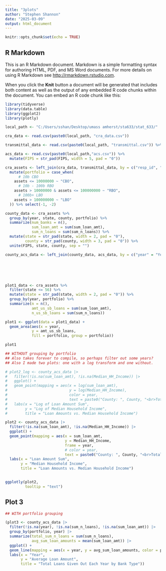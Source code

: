 ```yaml
---
title: "3plots"
author: "Stephen Shannon"
date: "2025-03-09"
output: html_document
---
```


```r
knitr::opts_chunk$set(echo = TRUE)
```

## R Markdown

This is an R Markdown document. Markdown is a simple formatting syntax for authoring HTML, PDF, and MS Word documents. For more details on using R Markdown see <http://rmarkdown.rstudio.com>.

When you click the **Knit** button a document will be generated that includes both content as well as the output of any embedded R code chunks within the document. You can embed an R code chunk like this:

```r

library(tidyverse)
library(data.table)
library(ggplot2)
library(plotly)

```

```r

local_path <- "C:/Users/sshan/Desktop/umass amherst/sta633/stat_633/"

cra_data <- read.csv(paste0(local_path, "cra_data.csv"))

transmittal_data <- read.csv(paste0(local_path, "transmittal.csv")) %>% mutate(assets = assets)

acs_data <- read.csv(paste0(local_path,"acs.csv")) %>%
  mutate(FIPS = str_pad(FIPS, width = 5, pad = "0"))

cra_assets <- left_join(cra_data, transmittal_data, by = c("resp_id", "agency", "year")) %>%
  mutate(portfolio = case_when(
      # 10b CBO
    assets <= 10000000 ~ "CBO",
      # 10b - 100b RBO
    assets > 10000000 & assets <= 100000000 ~ "RBO",
      # 100b+ LBO
    assets > 100000000 ~ "LBO"
  )) %>% select(-1, -2)

county_data <- cra_assets %>%
  group_by(year, state, county, portfolio) %>%
  summarize(num_banks = n(),
            sum_loan_amt = sum(sum_loan_amt),
            sum_n_loans = sum(sum_n_loans)) %>% 
  mutate(state = str_pad(state, width = 2, pad = "0"),
         county = str_pad(county, width = 3, pad = "0")) %>% 
  unite(FIPS, state, county, sep = "")

county_acs_data <- left_join(county_data, acs_data, by = c("year" = "Year", "FIPS"))







```

```r

plot1_data <- cra_assets %>%
  filter(state <= 56) %>%
  mutate(state = str_pad(state, width = 2, pad = "0")) %>% 
  group_by(year, portfolio) %>%
  summarize(n = n(),
            amt_us_sb_loans = sum(sum_loan_amt),
            n_us_sb_loans = sum(sum_n_loans))

plot1 <- ggplot(data = plot1_data) +
  geom_area(aes(x = year,
            y = amt_us_sb_loans,
            fill = portfolio, group = portfolio))

plot1

```

```r

## WITHOUT grouping by portfolio
## Also takes forever to compile, so perhaps filter out some years?
## Also I made two plots: one with a log transform and one without.

# plot2_log <- county_acs_data |>
#   filter(!is.na(sum_loan_amt), !is.na(Median_HH_Income)) |>
#   ggplot() +
#   geom_point(mapping = aes(x = log(sum_loan_amt),
#                            y = log(Median_HH_Income),
#                            color = year,
#                            text = paste0("County: ", County, "<br>Total Loan Amount: ", sum_loan_amt, "<br>Median Household Income: ", Median_HH_Income, "<br>Year:", year))) +
#   labs(x = "Log of Loan Amount Sum",
#        y = "Log of Median Household Income",
#        title = "Loan Amounts vs. Median Household Income")

plot2 <- county_acs_data |>
  filter(!is.na(sum_loan_amt), !is.na(Median_HH_Income)) |>
  ggplot() +
  geom_point(mapping = aes(x = sum_loan_amt,
                           y = Median_HH_Income,
                           frame = year,
                           # color = year,
                           text = paste0("County: ", County, "<br>Total Loan Amount: ", sum_loan_amt, "<br>Median Household Income: ", Median_HH_Income, "<br>Year:", year))) +
  labs(x = "Loan Amount Sum",
       y = "Median Household Income",
       title = "Loan Amounts vs. Median Household Income")
 

ggplotly(plot2,
         tooltip = "text")
```

## Plot 3

```r

## WITH portfolio grouping

(plot3 <- county_acs_data |>
  filter(!is.na(year), !is.na(sum_n_loans), !is.na(sum_loan_amt)) |>
  group_by(portfolio, year) |>
  summarize(total_sum_n_loans = sum(sum_n_loans),
            avg_sum_loan_amounts = mean(sum_loan_amt)) |>
  ggplot() +
  geom_line(mapping = aes(x = year, y = avg_sum_loan_amounts, color = portfolio)) +
  labs(x = "Year",
       y = "Average Loan Amount",
       title = "Total Loans Given Out Each Year by Bank Type"))
```




